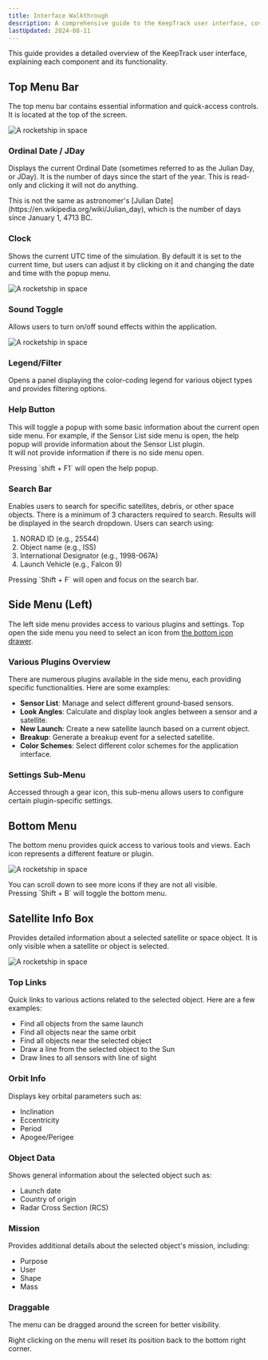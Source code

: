 ```yaml
---
title: Interface Walkthrough
description: A comprehensive guide to the KeepTrack user interface, covering all major components and their functionalities.
lastUpdated: 2024-08-11
---
```



This guide provides a detailed overview of the KeepTrack user interface, explaining each component and its functionality.

## Top Menu Bar

The top menu bar contains essential information and quick-access controls. It is located at the top of the screen.

![A rocketship in space](../../../assets/interface-walkthrough/1.png)

### Ordinal Date / JDay

Displays the current Ordinal Date (sometimes referred to as the Julian Day, or JDay). It is the number of days since the start of the year. This is read-only and clicking it will not do anything.

<Aside>
   This is not the same as astronomer's [Julian Date](https://en.wikipedia.org/wiki/Julian_day), which is the number of days since January 1, 4713 BC.
</Aside>

### Clock

Shows the current UTC time of the simulation. By default it is set to the current time, but users can adjust it by clicking on it and changing the date and time with the popup menu.

![A rocketship in space](../../../assets/interface-walkthrough/2.png)

### Sound Toggle

Allows users to turn on/off sound effects within the application.

![A rocketship in space](../../../assets/interface-walkthrough/3.png)

### Legend/Filter

Opens a panel displaying the color-coding legend for various object types and provides filtering options.

### Help Button

This will toggle a popup with some basic information about the current open side menu.
For example, if the Sensor List side menu is open, the help popup will provide information about the Sensor List plugin.
<br/>
It will not provide information if there is no side menu open.

<Aside type="tip" title="Keyboard Shortcut">
  Pressing `shift + F1` will open the help popup.
</Aside>

### Search Bar

Enables users to search for specific satellites, debris, or other space objects. There is a minimum of 3 characters required to search. Results will be displayed in the search dropdown. Users can search using:
<Steps>
1. NORAD ID (e.g., 25544)
2. Object name (e.g., ISS)
3. International Designator (e.g., 1998-067A)
4. Launch Vehicle (e.g., Falcon 9)
</Steps>

<Aside type="tip" title="Keyboard Shortcut">
  Pressing `Shift + F` will open and focus on the search bar.
</Aside>

## Side Menu (Left)

The left side menu provides access to various plugins and settings. Top open the side menu you need to select an icon from [the bottom icon drawer](#bottom-menu).

### Various Plugins Overview

  There are numerous plugins available in the side menu, each providing specific functionalities. Here are some examples:

- **Sensor List**: Manage and select different ground-based sensors.
- **Look Angles**: Calculate and display look angles between a sensor and a satellite.
- **New Launch**: Create a new satellite launch based on a current object.
- **Breakup**: Generate a breakup event for a selected satellite.
- **Color Schemes**: Select different color schemes for the application interface.

### Settings Sub-Menu

Accessed through a gear icon, this sub-menu allows users to configure certain plugin-specific settings.

## Bottom Menu

The bottom menu provides quick access to various tools and views. Each icon represents a different feature or plugin.

![A rocketship in space](../../../assets/interface-walkthrough/4.png)

<Aside>
  You can scroll down to see more icons if they are not all visible.
</Aside>
<Aside type="tip" title="Keyboard Shortcut">
  Pressing `Shift + B` will toggle the bottom menu.
</Aside>

## Satellite Info Box

Provides detailed information about a selected satellite or space object. It is only visible when a satellite or object is selected.

![A rocketship in space](../../../assets/interface-walkthrough/5.png)

### Top Links

Quick links to various actions related to the selected object. Here are a few examples:

- Find all objects from the same launch
- Find all objects near the same orbit
- Find all objects near the selected object
- Draw a line from the selected object to the Sun
- Draw lines to all sensors with line of sight

### Orbit Info

Displays key orbital parameters such as:

- Inclination
- Eccentricity
- Period
- Apogee/Perigee

### Object Data

Shows general information about the selected object such as:

- Launch date
- Country of origin
- Radar Cross Section (RCS)

### Mission

Provides additional details about the selected object's mission, including:

- Purpose
- User
- Shape
- Mass

### Draggable

The menu can be dragged around the screen for better visibility.

<Aside>
  Right clicking on the menu will reset its position back to the bottom right corner.
</Aside>
